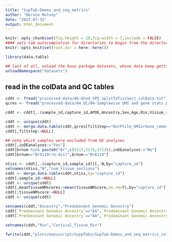 ```yaml
---
title: "SupTab-Demos_and_seq_metrics"
author: "Bernie Mulvey"
date: "2025-07-15"
output: html_document
---
```


```r
knitr::opts_chunk$set(fig.height = 10,fig.width = 7,include = FALSE)
#### sets tab autocompletion for directories to begin from the directory containing the .Rproj session, instead of the script's directory if different
knitr::opts_knit$set(root.dir = here::here())

library(data.table)

## last of all, unload the base package datasets, whose data keep getting in the way of autocompletions (e.g., Theoph is priortized over TRUE)
unloadNamespace("datasets")
```

## read in the colData and QC tables
```r
cddt <- fread("processed-data/06-QCed_SPE_splitToTissSect_colData.txt")
qcres <- fread("processed-data/04_QC/04-Samplewise UMI and gene stats per filt step.txt")

cddt <- cddt[,.(sample_id,capture_id,APOE,Ancestry,Sex,Age,Rin,Visium_slide,brnum,Kit,hemisphere,tissueNMscore)]

cddt <- unique(cddt)
cddt <- merge.data.table(cddt,qcres[filtstep=="BotPtile_UMIorGene_removal",],by.x="capture_id",by.y="sample_id")
cddt[,filtstep:=NULL]

## note which samples were excluded from DE analyses
cddt[,inDEanalyses:="Yes"]
cddt[brnum %in% paste0("Br",c(5517,5276,5712)),inDEanalyses:="No"]
cddt[brnum=="Br6119(re-dis)",brnum:="Br6119"]

ntiss <- cddt[,.(capture_id,sample_id)][,.N,by="capture_id"]
setnames(ntiss,"N","num_tissue_sections")
cddt <- merge.data.table(cddt,ntiss,by="capture_id")
cddt[,sample_id:=NULL]
cddt <- unique(cddt)
cddt[,meanTissueNMscores:=mean(tissueNMscore,na.rm=T),by="capture_id"]
cddt[,tissueNMscore:=NULL]
cddt <- unique(cddt)

setnames(cddt,"Ancestry","Predominant Genomic Ancestry")
cddt[`Predominant Genomic Ancestry`=="EA",`Predominant Genomic Ancestry`:="CEU"]
cddt[`Predominant Genomic Ancestry`=="AA",`Predominant Genomic Ancestry`:="YRI"]

setnames(cddt,"Rin","Cortical_Tissue_Rin")

fwrite(cddt,"plots/manuscript/SuppTabs/SupTab-Demos_and_seq_metrics_colData.txt",sep="\t",quote=FALSE,row.names=FALSE)
```

